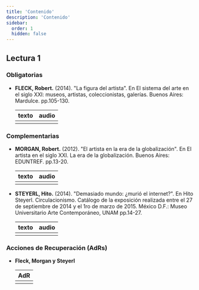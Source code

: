 ```yaml
---
title: 'Contenido'
description: 'Contenido'
sidebar:
  order: 1
  hidden: false
---
```



## Lectura 1

### Obligatorias

- **FLECK, Robert.** (2014). "La figura del artista". En El sistema del arte en el siglo XXI: museos, artistas, coleccionistas, galerías. Buenos Aires: Mardulce. pp.105-130.

  | texto | audio |
  | :---: | :---: |
  | [<Icon name="open-book" color="#007481" size="2rem" />](/lectura-3/texto1.pdf) | <Icon name="close" color="firebrick" size="2rem" /> |

### Complementarias

- **MORGAN, Robert.** (2012). "El artista en la era de la globalización". En El artista en el siglo XXI. La era de la globalización. Buenos Aires: EDUNTREF. pp.13-20.

  | texto | audio |
  | :---: | :---: |
  | [<Icon name="open-book" color="#007481" size="2rem" />](/lectura-3/texto2.pdf) | [<Icon name="seti:audio" color="#007481" size="2rem" />](/lectura-3/audiotexto2.mp3) |

- **STEYERL, Hito.** (2014). "Demasiado mundo: ¿murió el internet?". En Hito Steyerl. Circulacionismo. Catálogo de la exposición realizada entre el 27 de septiembre de 2014 y el 1ro de marzo de 2015. México D.F.: Museo Universitario Arte Contemporáneo, UNAM pp.14-27.

  | texto | audio |
  | :---: | :---: |
  | [<Icon name="open-book" color="#007481" size="2rem" />](/lectura-3/texto3.pdf) | <Icon name="close" color="firebrick" size="2rem" /> |

### Acciones de Recuperación (AdRs)

- **Fleck, Morgan y Steyerl**

  | AdR |
  | :-: |
  | [<Icon name="seti:audio" color="#007481" size="2rem" />](/lectura-3/adr1.mp3) |


